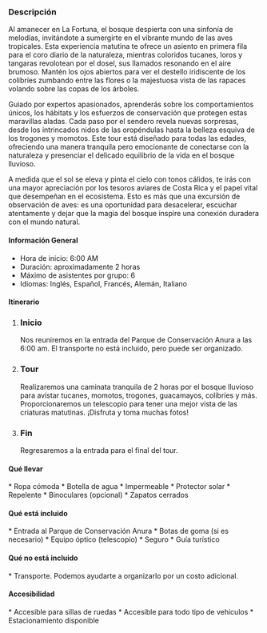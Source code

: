 

### Descripción
Al amanecer en La Fortuna, el bosque despierta con una sinfonía de melodías, invitándote a sumergirte en el vibrante mundo de las aves tropicales. Esta experiencia matutina te ofrece un asiento en primera fila para el coro diario de la naturaleza, mientras coloridos tucanes, loros y tangaras revolotean por el dosel, sus llamados resonando en el aire brumoso. Mantén los ojos abiertos para ver el destello iridiscente de los colibríes zumbando entre las flores o la majestuosa vista de las rapaces volando sobre las copas de los árboles.

Guiado por expertos apasionados, aprenderás sobre los comportamientos únicos, los hábitats y los esfuerzos de conservación que protegen estas maravillas aladas. Cada paso por el sendero revela nuevas sorpresas, desde los intrincados nidos de las oropéndulas hasta la belleza esquiva de los trogones y momotos. Este tour está diseñado para todas las edades, ofreciendo una manera tranquila pero emocionante de conectarse con la naturaleza y presenciar el delicado equilibrio de la vida en el bosque lluvioso.

A medida que el sol se eleva y pinta el cielo con tonos cálidos, te irás con una mayor apreciación por los tesoros aviares de Costa Rica y el papel vital que desempeñan en el ecosistema. Esto es más que una excursión de observación de aves: es una oportunidad para desacelerar, escuchar atentamente y dejar que la magia del bosque inspire una conexión duradera con el mundo natural.

#### <FaInfoCircle size={20} className="me-3"/> Información General

<ul className="ms-9 list-none"> 
  <li className="flex items-center gap-1"><IoTimeOutline /> Hora de inicio: 6:00 AM</li> 
  <li className="flex items-center gap-1"><IoIosTimer /> Duración: aproximadamente 2 horas</li> 
  <li className="flex items-center gap-1"><BsFillPeopleFill /> Máximo de asistentes por grupo: 6</li> 
  <li className="flex items-center gap-1"><IoLanguageSharp /> Idiomas: Inglés, Español, Francés, Alemán, Italiano</li> 
</ul>

#### <FaListUl size={20} className="me-3"/> Itinerario


<ol className="ms-9 relative border-s border-slate-700 ">                  
    <li className="mb-5 ms-4">
        <div className="absolute w-3 h-3 bg-slate-700 rounded-full mt-1.5 -start-1.5 border border-white "></div>
        <h3 className="text-lg font-semibold">Inicio</h3>
        <p className="text-base font-normal text-gray-600">Nos reuniremos en la entrada del Parque de Conservación Anura a las 6:00 am. El transporte no está incluido, pero puede ser organizado.</p>
    </li>
    <li className="mb-5 ms-4">
        <div className="absolute w-3 h-3 bg-slate-700 rounded-full mt-1.5 -start-1.5 border border-white "></div>
        <h3 className="text-lg font-semibold">Tour</h3>
        <p className="text-base font-normal text-gray-600">Realizaremos una caminata tranquila de 2 horas por el bosque lluvioso para avistar tucanes, momotos, trogones, guacamayos, colibríes y más. Proporcionaremos un telescopio para tener una mejor vista de las criaturas matutinas. ¡Disfruta y toma muchas fotos!</p>
    </li>
    <li className="ms-4">
        <div className="absolute w-3 h-3 bg-slate-700 rounded-full mt-1.5 -start-1.5 border border-white "></div>
        <h3 className="text-lg font-semibold">Fin</h3>
        <p className="text-base font-normal text-gray-600">Regresaremos a la entrada para el final del tour.</p>
    </li>
</ol>

#### <BsFillBackpack2Fill size={20} className="me-3"/> Qué llevar

<section className="ms-14">
    * Ropa cómoda 
    * Botella de agua 
    * Impermeable 
    * Protector solar 
    * Repelente 
    * Binoculares (opcional) 
    * Zapatos cerrados
</section>

#### <FaCheckCircle size={20} className="me-3"/> Qué está incluido

<section className="ms-14">
    * Entrada al Parque de Conservación Anura 
    * Botas de goma (si es necesario) 
    * Equipo óptico (telescopio) 
    * Seguro 
    * Guía turístico
</section>

#### <FaTimesCircle  size={20} className="me-3"/> Qué no está incluido

<section className="ms-14">
    * Transporte. Podemos ayudarte a organizarlo por un costo adicional.
</section>

#### <FaWheelchair  size={20} className="me-3"/> Accesibilidad

<section className="ms-14">
    * Accesible para sillas de ruedas 
    * Accesible para todo tipo de vehículos 
    * Estacionamiento disponible
</section>